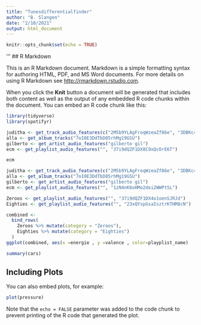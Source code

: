 ```yaml
---
title: "Tunesdifferentialfinder"
author: "B. Slangen"
date: "2/10/2021"
output: html_document
---
```


```r
knitr::opts_chunk$set(echo = TRUE)
```
'''
## R Markdown

This is an R Markdown document. Markdown is a simple formatting syntax for authoring HTML, PDF, and MS Word documents. For more details on using R Markdown see <http://rmarkdown.rstudio.com>.

When you click the **Knit** button a document will be generated that includes both content as well as the output of any embedded R code chunks within the document. You can embed an R code chunk like this:

```r
library(tidyverse)
library(spotifyr)

```

```r
juditha <- get_track_audio_features(c("2M5b9YLAgFroqWzeaZf86e", "3DBKc4ioGnMQLlbGQcFDIO"))
alla <- get_album_tracks("7oI0E3DdTbD85rhMg19GSU")
gilberto <- get_artist_audio_features("gilberto gil")
ecm <- get_playlist_audio_features("", "37i9dQZF1DX8C9xQcOrE6T")

ecm
```
```r
juditha <- get_track_audio_features(c("2M5b9YLAgFroqWzeaZf86e", "3DBKc4ioGnMQLlbGQcFDIO"))
alla <- get_album_tracks("7oI0E3DdTbD85rhMg19GSU")
gilberto <- get_artist_audio_features("gilberto gil")
ecm <- get_playlist_audio_features("", "1zN4nK6oHMo2dei2WWPtSL")


```

```r

Zeroos <- get_playlist_audio_features("", "37i9dQZF1DX4o1oenSJRJd")
Eighties <- get_playlist_audio_features("", "23xQYspGsaIsztrKTHM8cN")

combined <-
  bind_rows(
    Zeroos %>% mutate(category = "Zeroos"),
    Eighties %>% mutate(category = "Eighties")
  )
ggplot(combined, aes(x =energie , y =valence , color=playplist_name)
```

```r
summary(cars)
```

## Including Plots

You can also embed plots, for example:

```r
plot(pressure)
```

Note that the `echo = FALSE` parameter was added to the code chunk to prevent printing of the R code that generated the plot.

